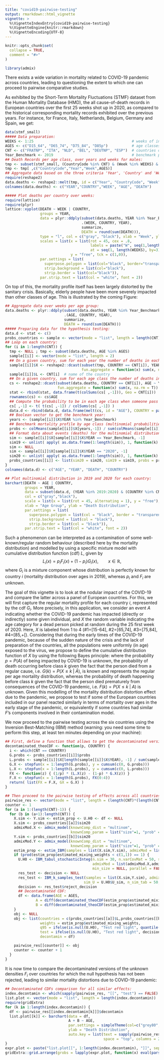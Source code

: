 ```yaml
---
title: "covid19-pairwise-testing"
output: rmarkdown::html_vignette
vignette: >
  %\VignetteIndexEntry{covid19-pairwise-testing}
  %\VignetteEngine{knitr::rmarkdown}
  %\VignetteEncoding{UTF-8}
---
```


```r
knitr::opts_chunk$set(
  collapse = TRUE,
  comment = "#>"
)
```

```r
library(admix)
```

There exists a wide variation in mortality related to COVID-19 pandemic across countries, leading to questioning the extent to which one can proceed to pairwise comparative studies.

As exhibited by the Short-Term Mortality Fluctuations (STMF) dataset from the Human Mortality Database (HMD), the all cause-of-death records in European countries over the first 25 weeks shot up in 2020, as compared to the historical corresponding mortality records exhibited over the previous years. For instance, for France, Italy, Netherlands, Belgium, Germany and Spain, we get:

```r
data(stmf_small)
##### Data preparation:
WEEKS <- 1:25                                             # weeks of interest
AGES <- c("D15_64", "D65_74", "D75_84", "D85p")           # age classes of interest
CNT <- c("FRATNP", "ITA", "NLD", "BEL", "DEUTNP", "ESP")  # countries of interest
Year_Benchmark <- 2019                                    # benchmark period
## Death Records per age class, over years and weeks for males:
tmp <- subset(stmf_small, (CountryCode %in% CNT) & (Week %in% WEEKS) & (Sex == "m"))
tmp <- tmp[ ,c("CountryCode","Year","Week",AGES)]
## Aggregate data based on the three criteria 'Year', 'Country' and 'Week':
require(reshape2)
data.deaths <- reshape2::melt(tmp, id = c("Year", "CountryCode", "Week"))
colnames(data.deaths) <- c("YEAR","COUNTRY","WEEK", "AGE", "DEATH")

##### Plot deaths per country over weeks:
require(lattice)
require(plyr)
lattice::xyplot(DEATH ~ WEEK | COUNTRY,
                groups = YEAR,
                data = plyr::ddply(subset(data.deaths, YEAR %in% Year_Benchmark:2020),
                                   .(WEEK, COUNTRY, YEAR),
                                   summarize,
                                   DEATH = round(sum(DEATH))),
                type = "l", col = c("gray", "black"), xlab = "Week", ylab = "Death Records", lwd = 2,
                scales = list(x = list(rot = 45, cex = .8,
                                       labels = paste("W", seq(1,length(WEEKS),by=3), sep=''),
                                       at = seq(1, length(WEEKS), by=3), alternating = F),
                              y = "free", tck = c(1,0)),
                par.settings = list(
                  superpose.polygon = list(col="black", border="transparent"),
                  strip.background = list(col="black"),
                  strip.border = list(col="black")),
                par.strip.text = list(col = "white", font = 2))
```

On top of this, the mortality profile itself has been largely distorted by the sanitary crisis. Basically, elderly people have been more severely impacted than other classes of age. This is illustrated by the coming Figure:

```r
## Aggregate data over weeks per age group:
data.deaths <- plyr::ddply(subset(data.deaths, YEAR %in% Year_Benchmark:2020),
                           .(AGE, COUNTRY, YEAR),
                           summarize,
                           DEATH = round(sum(DEATH)))
##### Preparing data for the hypothesis testing:
data.d <- stat <- c()
probs_countries <- sample <- vector(mode = "list", length = length(CNT))
## Loop on each country:
for (i in 1:length(CNT)) {
  tmp <- NULL ; tmp <- subset(data.deaths, AGE %in% AGES)
  sample[[i]] <- vector(mode = "list", length = 2)
  ## On a given country, sum for each year the number of deaths in each age class:
  sample[[i]]$X <- reshape2::dcast(subset(tmp, COUNTRY == CNT[i]), YEAR ~ AGE, value.var = "DEATH",
                                   fun.aggregate = function(x) sum(x, na.rm = TRUE))
  sample[[i]]$L <- CNT[i]  # name of the country
  ## On a given country, sum for each age class the number of deaths in each year:
  cs <- reshape2::dcast(subset(data.deaths, COUNTRY == CNT[i]), AGE ~ YEAR , value.var = "DEATH",
                        fun.aggregate = function(x) sum(x, na.rm = T))
  stat <- rbind(stat, data.frame(t(colSums(cs[ ,-1])), Geo = CNT[i]))
  rownames(cs) <- cs$AGE
  ## Compute the probability to be in each age class when someone pass away:
  cs[ ,-1] <- t( t(cs[ ,-1]) / colSums(cs[ ,-1]) )
  data.d <- rbind(data.d, data.frame(melt(cs, id = "AGE"), COUNTRY = paste(CNT[i])))
  ## Boolean vector to get the benchmark year:
  years <- (sample[[i]]$X$YEAR %in% Year_Benchmark)
  ## Benchmark mortality profile by age class (multinomial probabilities for age class death);
  probs <- colMeans(sample[[i]]$X[years,-1]) / sum(colMeans(sample[[i]]$X[years,-1]))
  ## Format data about events (deaths) for the multinomial distributions for each year (2019 and 2020):
  sim <- sample[[i]]$X[sample[[i]]$X$YEAR == Year_Benchmark, -1]
  sim19 <- unlist( apply( as.data.frame(1:length(sim)), 1, function(k) { rep(k, sim[k]) } ) )
  sim <- NULL
  sim <- sample[[i]]$X[sample[[i]]$X$YEAR == "2020", -1]
  sim20 <- unlist( apply( as.data.frame(1:length(sim)), 1, function(k) { rep(k, sim[k]) } ) )
  probs_countries[[i]] <- list(sim20 = sim20, sim19 = sim19, probs = probs, L = sample[[i]]$L)
}
colnames(data.d) <- c("AGE", "YEAR", "DEATH", "COUNTRY")

## Plot multinomial distribution in 2019 and 2020 for each country:
barchart(DEATH ~ AGE | COUNTRY,
         groups = YEAR,
         data = subset(data.d, (YEAR %in% 2019:2020) & (COUNTRY %in% CNT) & (AGE %in% AGES)),
         col = c("gray","black"),
         scale = list(x = list(rot = 45, alternating = 1), y = "free"),
         xlab = "Age Group", ylab = "Death Distribution",
         par.settings = list(
           superpose.polygon = list(col = "black", border = "transparent"),
           strip.background = list(col = "black"),
           strip.border = list(col = "black")),
         par.strip.text = list(col = "white", font = 2))
```


Such a phenomenon can be interpreted as a contamination of some well-known/regular random behaviour (described here by the mortality distribution) and modelled by using a specific mixture model with cumulative distribution function (cdf) $L$, given by
$$L_i(x) = p_iF_i(x) + (1-p_i)G_i(x), \qquad x \in \mathbb{R},$$
where $G_i$ is a mixture component whose distribution is perfectly known for country $i$ (mortality distribution over ages in 2019), whereas $p_i$ and $F_i$ are unknown.

The goal of this vignette is to look at the nodular impact of the COVID-19 and compare the latter across a panel of European countries. For this, we will first capture the regular mortality profile for each country $i$, represented by the cdf $G_i$. More precisely, in this application, we consider an  event $A$ indicating whether the COVID-19 pandemic  has impacted (directly or indirectly) some given individual, and $X$ the random variable indicating the age category for a dead person picked at random during the 25 first week of 2020. Here, $X$ is labeled from 1 to 4  (\#1=[15-64], \#2=[65,74], \#3=[75,84], \#4=[85,+[). Considering that during the early times of the COVID-19 pandemic, because of the sudden nature of the crisis and the lack of preparation of the countries, all the populations were uniformly (in age) exposed to the virus, we propose to define the cumulative distribution function of $X$ by using the following Bayes principle: 
\begin{eqnarray}\label{COVID-19}
	L(k)=P(X\leq k)&=&P(\bar A) P(X\leq k\;|~\bar A)+P(A) P(X\leq k\;|~A) \nonumber  \\
                  &=& (1-p)G(k)+pF(k),\quad\quad k=1,\dots,4,
\end{eqnarray}
where the probability $p=P(A)$ of being impacted by COVID-19 is unknown, the probability of death occurring before class $k$ given the fact that the person died from a regular cause, i.e. $G(k) = P(X \leq  k\;| \;\bar A)$, is known and represents the regular per age mortality distribution, whereas the probability of death happening  before  class $k$ given the fact that the person died prematurely  from consequences of the COVID-19 pandemic, i.e. $F(k) = P(X\leq k \;| \; A)$ is unknown. Given this modelling of the mortality distribution distortion effect due to the pandemic, we propose to test if some of the European countries included in our panel reacted similarly  in terms of mortality over ages in the early stage of the pandemic, or equivalently if some countries had similar $F$'s components involved in their contamination model.

We now proceed to the pairwise testing across the six countries using the Inversion Best-Matching (IBM) method (warning: you need some time to perform this step, at least ten minutes depending on your machine):
```r
## First, define a function that allows to get the decontaminated version (Inversion step) of the unknown CDF Fi:
decontaminated_theoCDF <- function(p, COUNTRY) {
  i <- which(CNT == COUNTRY)
  G.probs <- probs_countries[[i]]$probs
  L.probs <- sample[[i]]$X[length(sample[[i]]$X$YEAR), -1] / sum(sample[[i]]$X[length(sample[[i]]$X$YEAR), -1])
  G.X <- stepfun(x = 1:length(G.probs), y = cumsum(c(0, G.probs)))
  L.X <- stepfun(x = 1:length(L.probs), y = cumsum(c(0, L.probs)))
  FX <- function(z) { (1/p) * (L.X(z) - (1-p) * G.X(z)) }
  F.X <- stepfun(x = 1:length(G.probs), FX(0:4))
  return( list(FX = F.X, GX = G.X) )
}

## Then proceed to the pairwise testing of effects across all countries:
pairwise_res <- vector(mode = "list", length = (length(CNT)*(length(CNT)-1)/2))
counter <- 1
for (a in 1:(length(CNT)-1)) {
  for (b in (a+1):length(CNT)) {
    X.sim <- Y.sim <- estim_prop <- U.H0 <- df <- NULL
    X.sim <- probs_countries[[a]]$sim20
    admixMod.X <- admix_model(knownComp_dist = "multinom", 
                              knownComp_param = list("size"=1, "prob" = probs_countries[[a]]$probs))
    Y.sim <- probs_countries[[b]]$sim20
    admixMod.Y <- admix_model(knownComp_dist = "multinom", 
                              knownComp_param = list("size"=1, "prob" = probs_countries[[b]]$probs))
    estim_prop <- estim_IBM(samples = list(X.sim,Y.sim), admixMod = list(admixMod.X,admixMod.Y), n.integ = 1000)
    if (prod(estim_prop$estimated_mixing_weights < c(1,1)) == 1) {
      U.H0 <- IBM_tabul_stochasticInteg(n.sim = 30, n.varCovMat = 50, samples = list(X.sim, Y.sim),
                                        admixMod = list(admixMod.X,admixMod.Y), 
                                        min_size = NULL, parallel = FALSE, n_cpu = 2)
      res_test <- decision <- NULL
      res_test <- IBM_k_samples_test(samples = list(X.sim,Y.sim), admixMod = list(admixMod.X,admixMod.Y),
                                    sim_U = U.H0$U_sim, n_sim_tab = 50, conf_level = 0.95, parallel=FALSE, n_cpu=2)
      decision <- res_test$reject_decision
      ## Decontaminated CDF:
      df <- data.frame(AGE = AGES,
              A = diff(decontaminated_theoCDF(estim_prop$estimated_mixing_weights[1], probs_countries[[a]]$L)$FX(0:5))[1:4],
              B = diff(decontaminated_theoCDF(estim_prop$estimated_mixing_weights[2], probs_countries[[b]]$L)$FX(0:5))[1:4])
    }
    obj <- NULL
    obj <- list(countries = c(probs_countries[[a]]$L,probs_countries[[b]]$L),
                weights = estim_prop$estimated_mixing_weights,
                q95 = ifelse(is.null(U.H0), "Test red light", quantile(U.H0$U_sim, 0.95)),
                test = ifelse(is.null(U.H0), "Test red light", decision),
                decontamin = df)

    pairwise_res[[counter]] <- obj
    counter <- counter + 1
  }
}
```

It is now time to compare the decontaminated versions of the unknown densities $F_i$ over countries for which the null hypothesis has not been rejected, leading to similar mortality distortions due to COVID-19 pandemic:
```r
## Decontaminated CDFs comparison for all similar effects:
index.decontamin <- which(sapply(pairwise_res, "[[", "test") == FALSE)
list.plot <- vector(mode = "list", length = length(index.decontamin))
require(gridExtra)
for (k in 1:length(index.decontamin)) {
  df <- pairwise_res[[index.decontamin[k]]]$decontamin
  list.plot[[k]] <- barchart(data = df,
                             A + B ~ AGE,
                             par.settings = simpleTheme(col=c("grey80", "grey20")),
                             ylab = "Death Distribution",
                             auto.key = list(text = sapply(pairwise_res, "[[", "countries")[ ,index.decontamin[k]],
                                             space = "top", columns = 2, cex.title = 1))
}
expr.plot <- paste("list.plot[[", 1:length(index.decontamin), "]]", sep = "")
gridExtra::grid.arrange(grobs = lapply(expr.plot, function(x) eval(parse(text = x))), nrow = 2)
```
